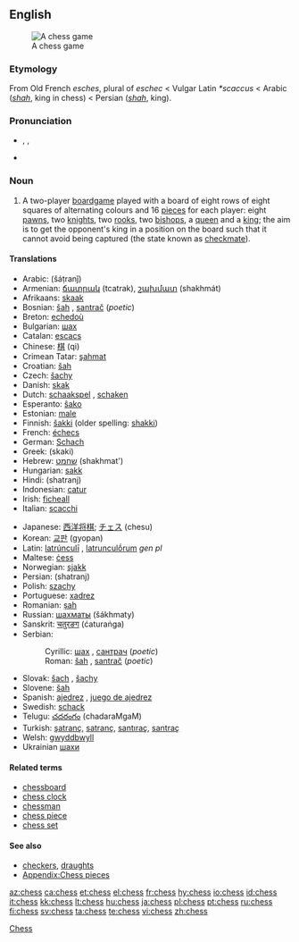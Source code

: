 {{wikipedia}}
==English==
[[Image:Checkmate2.jpg|thumb|A chess game]]

===Etymology===
From Old French ''esches'', plural of ''eschec'' < Vulgar Latin ''*scaccus'' < Arabic {{ARchar|[[شاه]]}} (''[[shah]]'', king in chess) < Persian {{FAchar|[[شاه]]}} (''[[shah]]'', king).

===Pronunciation===
*{{enPR|chĕs}}, {{IPA|/ʧɛs/}}, {{SAMPA|/tSEs/}}
*{{rhymes|ɛs}}

===Noun===
{{en-noun|-}}

# A two-player [[boardgame]] played with a board of eight rows of eight squares of alternating colours and 16 [[piece]]s for each player: eight [[pawn]]s, two [[knight]]s, two [[rook]]s, two [[bishop]]s, a [[queen]] and a [[king]]; the aim is to get the opponent's king in a position on the board such that it cannot avoid being captured (the state known as [[checkmate]]).

====Translations====
{{trans-top|two-player board game}}
*Arabic: {{ARchar|[[شطرنج]]}} (šáṭranǰ) {{m}}
*Armenian: [[ճատրակ]] (tcatrak), [[շախմատ]] (shakhmát)
*Afrikaans: [[skaak]]
*Bosnian: [[šah]] {{m}}, [[santrač]] {{m}} (''poetic'')
*Breton: [[echedoù]] {{p}}
*Bulgarian: [[шах]] {{m}}
*Catalan: [[escacs]] {{p}}
*Chinese: [[棋]] (qi)
*Crimean Tatar: [[şahmat]]
*Croatian: [[šah]] {{m}}
*Czech: [[šachy]] {{m}} {{p}}
*Danish: [[skak]] {{c}}
*Dutch: [[schaakspel]] {{n}} <!--"schaken" = “to play chess”-->, [[schaken]] <!--it's a verb, but it's still the standard name of the sport/game-->
*Esperanto: [[ŝako]]
*Estonian: [[male#Estonian|male]]
*Finnish: [[šakki]] (older spelling: [[shakki]])
*French: [[échecs]] {{mpl}}
*German: [[Schach]] {{n}}
*Greek: {{t|el|σκάκι|n}}(skaki)
*Hebrew: [[שחמט]] (shakhmat') {{m}}
*Hungarian: [[sakk]]
*Hindi: (shatranj)
*Indonesian: [[catur]]
*Irish: [[ficheall]] {{f}}
*Italian: [[scacchi]] {{mpl}}
{{trans-mid}}
*Japanese: [[西洋将棋]]; [[チェス]] (chesu)
*Korean: [[교판]] (gyopan)
*Latin: [[latrunculi|latrúnculī]] {{mpl}}, [[latrunculorum|latrunculṓrum]] ''gen pl''
*Maltese: [[ċess]]
*Norwegian: [[sjakk]] {{m}}
*Persian: {{FAchar|[[شطرنج]]}} (shatranj)
*Polish: [[szachy]] {{mpl}}
*Portuguese: [[xadrez]] {{m}}
*Romanian: [[șah]] {{n}}
*Russian: [[шахматы]] (šákhmaty) {{p!}}
*Sanskrit: [[चतुरङग]] (ćaturaṅga)
*Serbian:
*:Cyrillic: [[шах]] {{m}}, [[сантрач]] {{m}} (''poetic'')
*:Roman: [[šah]] {{m}}, [[santrač]] {{m}} (''poetic'')
*Slovak: [[šach]] {{m}}, [[šachy]] {{mpl}}
*Slovene: [[šah]] {{m}}
*Spanish: [[ajedrez]] {{m}}, [[juego de ajedrez]] {{m}}
*Swedish: [[schack]]
*Telugu: [[చదరంగం]] (chadaraMgaM)
*Turkish: [[şatranç]], [[satranç]], [[santıraç]], [[santraç]]
*Welsh: [[gwyddbwyll]] {{f}}
*Ukrainian [[шахи]]
{{trans-bottom}}

====Related terms====
*[[chessboard]]
*[[chess clock]]
*[[chessman]]
*[[chess piece]]
*[[chess set]]

====See also====
{{wikibooks}}
*[[checkers]], [[draughts]]
*[[Appendix:Chess pieces]]

[[Category:Chess| Chess]]

[[az:chess]]
[[ca:chess]]
[[et:chess]]
[[el:chess]]
[[fr:chess]]
[[hy:chess]]
[[io:chess]]
[[id:chess]]
[[it:chess]]
[[kk:chess]]
[[lt:chess]]
[[hu:chess]]
[[ja:chess]]
[[pl:chess]]
[[pt:chess]]
[[ru:chess]]
[[fi:chess]]
[[sv:chess]]
[[ta:chess]]
[[te:chess]]
[[vi:chess]]
[[zh:chess]]
